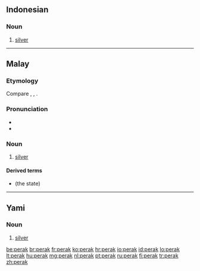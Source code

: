 ==Indonesian==

===Noun===
{{id-noun}}

# [[silver]]

----

==Malay==

===Etymology===
Compare {{etyl|id|-}} {{term|perak|lang=id}}, {{etyl|tl|-}} {{term|pilak|lang=tl}}, {{etyl|tao|-}} {{term|perak|lang=tao}}.

===Pronunciation===
* {{IPA|/peraʔ/|lang=ms}}
* {{rhymes|eraʔ|raʔ|aʔ|lang=ms}}

===Noun===
{{head|ms|noun}}

# [[silver]]

====Derived terms====
* {{l|ms|Perak}} (the state)

----

==Yami==

===Noun===
{{head|tao|noun}}

# [[silver]]

[[be:perak]]
[[br:perak]]
[[fr:perak]]
[[ko:perak]]
[[hr:perak]]
[[io:perak]]
[[id:perak]]
[[lo:perak]]
[[lt:perak]]
[[hu:perak]]
[[mg:perak]]
[[nl:perak]]
[[pt:perak]]
[[ru:perak]]
[[fi:perak]]
[[tr:perak]]
[[zh:perak]]